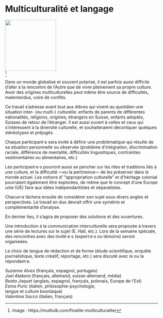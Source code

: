 # Multiculturalité et langage

::: {.center data-latex=""}
![](images/multiculturalite-et-langage.jpg){height=12em}  
^[Image : https://multiulb.com/finalite-multiculturalite/]
:::

Dans un monde globalisé et souvent polarisé, il est parfois aussi difficile d'aller à la rencontre de l‘Autre que de vivre pleinement sa propre culture. Avoir des origines multiculturelles peut même être source de difficultés, malentendus, voire de conflits.

Ce travail s'adresse avant tout aux élèves qui vivent au quotidien une situation inter- (ou multi-) culturelle: enfants de parents de différentes nationalités, religions, origines; étrangers en Suisse, enfants adoptés, Suisses de retour de l'étranger. 
Il est aussi ouvert à celles et ceux qui s'intéressent à la diversité culturelle, et souhaiteraient décortiquer quelques stéréotypes et préjugés. 

Chaque participant·e sera invité à définir une problématique qui résulte de sa situation personnelle ou observée (problème d'intégration, discrimination raciale, différence de mentalité, difficultés linguistiques, contraintes vestimentaires ou alimentaires, etc.) 

Les participant·e·s pourront aussi se pencher sur les rites et traditions liés à une culture, et la difficulté —ou la pertinence— de les préserver dans le monde actuel. Les notions d' "appropriation culturelle" et d'héritage colonial pourraient également être explorées, de même que le concept d'une Europe unie (UE) face aux idées indépendantistes et séparatistes. 

Chacun·e tâchera ensuite de considérer son sujet sous divers angles et perspectives. Le travail en duo devrait offrir une symétrie et complémentarité d'analyse.

En dernier lieu, il s'agira de proposer des solutions et des ouvertures.

Une introduction à la communication interculturelle sera proposée à travers une série de lectures sur le sujet (E. Hall, etc.). Lors de la semaine spéciale, des rencontres avec des invité·e·s (expert·e·s ou témoins) seront organisées.

Le choix de langue de rédaction et de forme (étude scientifique, enquête journalistique, texte créatif, reportage, etc.) sera discuté avec le ou la répondant·e. 

::: {.signature data-latex=""}
_Suzanne Alves_ (français, espagnol, portugais)  
_Joel Atakora_ (français, allemand, suisse-allemand, média)  
_Beata Jaquet_ (anglais, espagnol, français, polonais, Europe de l'Est)  
_Esma Puric_ (italien, philosophie-psychologie,  
langue et culture bosniaque)  
_Valentina Sacco_ (italien, français)
:::